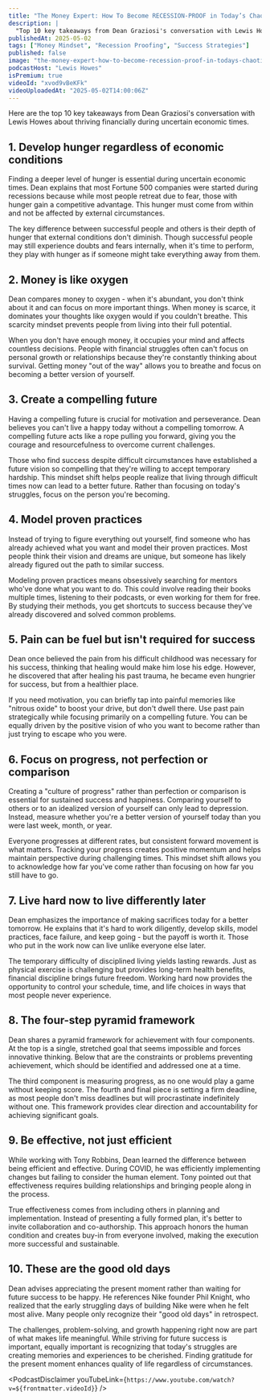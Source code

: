 ```yaml
---
title: "The Money Expert: How To Become RECESSION-PROOF in Today’s Chaotic Economy!"
description: |
  "Top 10 key takeaways from Dean Graziosi's conversation with Lewis Howes about thriving financially during uncertain economic times."
publishedAt: 2025-05-02
tags: ["Money Mindset", "Recession Proofing", "Success Strategies"]
published: false
image: "the-money-expert-how-to-become-recession-proof-in-todays-chaotic-economy.jpg"
podcastHost: "Lewis Howes"
isPremium: true
videoId: "xvod9vBeKFk"
videoUploadedAt: "2025-05-02T14:00:06Z"
---
```



<PodcastSummaryPageLayout frontmatter={frontmatter}>
Here are the top 10 key takeaways from Dean Graziosi's conversation with Lewis Howes about thriving financially during uncertain economic times.

## 1. Develop hunger regardless of economic conditions

Finding a deeper level of hunger is essential during uncertain economic times. Dean explains that most Fortune 500 companies were started during recessions because while most people retreat due to fear, those with hunger gain a competitive advantage. This hunger must come from within and not be affected by external circumstances.

The key difference between successful people and others is their depth of hunger that external conditions don't diminish. Though successful people may still experience doubts and fears internally, when it's time to perform, they play with hunger as if someone might take everything away from them.

## 2. Money is like oxygen

Dean compares money to oxygen - when it's abundant, you don't think about it and can focus on more important things. When money is scarce, it dominates your thoughts like oxygen would if you couldn't breathe. This scarcity mindset prevents people from living into their full potential.

When you don't have enough money, it occupies your mind and affects countless decisions. People with financial struggles often can't focus on personal growth or relationships because they're constantly thinking about survival. Getting money "out of the way" allows you to breathe and focus on becoming a better version of yourself.

## 3. Create a compelling future

Having a compelling future is crucial for motivation and perseverance. Dean believes you can't live a happy today without a compelling tomorrow. A compelling future acts like a rope pulling you forward, giving you the courage and resourcefulness to overcome current challenges.

Those who find success despite difficult circumstances have established a future vision so compelling that they're willing to accept temporary hardship. This mindset shift helps people realize that living through difficult times now can lead to a better future. Rather than focusing on today's struggles, focus on the person you're becoming.

## 4. Model proven practices

Instead of trying to figure everything out yourself, find someone who has already achieved what you want and model their proven practices. Most people think their vision and dreams are unique, but someone has likely already figured out the path to similar success.

Modeling proven practices means obsessively searching for mentors who've done what you want to do. This could involve reading their books multiple times, listening to their podcasts, or even working for them for free. By studying their methods, you get shortcuts to success because they've already discovered and solved common problems.

## 5. Pain can be fuel but isn't required for success

Dean once believed the pain from his difficult childhood was necessary for his success, thinking that healing would make him lose his edge. However, he discovered that after healing his past trauma, he became even hungrier for success, but from a healthier place.

If you need motivation, you can briefly tap into painful memories like "nitrous oxide" to boost your drive, but don't dwell there. Use past pain strategically while focusing primarily on a compelling future. You can be equally driven by the positive vision of who you want to become rather than just trying to escape who you were.

## 6. Focus on progress, not perfection or comparison

Creating a "culture of progress" rather than perfection or comparison is essential for sustained success and happiness. Comparing yourself to others or to an idealized version of yourself can only lead to depression. Instead, measure whether you're a better version of yourself today than you were last week, month, or year.

Everyone progresses at different rates, but consistent forward movement is what matters. Tracking your progress creates positive momentum and helps maintain perspective during challenging times. This mindset shift allows you to acknowledge how far you've come rather than focusing on how far you still have to go.

## 7. Live hard now to live differently later

Dean emphasizes the importance of making sacrifices today for a better tomorrow. He explains that it's hard to work diligently, develop skills, model practices, face failure, and keep going - but the payoff is worth it. Those who put in the work now can live unlike everyone else later.

The temporary difficulty of disciplined living yields lasting rewards. Just as physical exercise is challenging but provides long-term health benefits, financial discipline brings future freedom. Working hard now provides the opportunity to control your schedule, time, and life choices in ways that most people never experience.

## 8. The four-step pyramid framework

Dean shares a pyramid framework for achievement with four components. At the top is a single, stretched goal that seems impossible and forces innovative thinking. Below that are the constraints or problems preventing achievement, which should be identified and addressed one at a time.

The third component is measuring progress, as no one would play a game without keeping score. The fourth and final piece is setting a firm deadline, as most people don't miss deadlines but will procrastinate indefinitely without one. This framework provides clear direction and accountability for achieving significant goals.

## 9. Be effective, not just efficient

While working with Tony Robbins, Dean learned the difference between being efficient and effective. During COVID, he was efficiently implementing changes but failing to consider the human element. Tony pointed out that effectiveness requires building relationships and bringing people along in the process.

True effectiveness comes from including others in planning and implementation. Instead of presenting a fully formed plan, it's better to invite collaboration and co-authorship. This approach honors the human condition and creates buy-in from everyone involved, making the execution more successful and sustainable.

## 10. These are the good old days

Dean advises appreciating the present moment rather than waiting for future success to be happy. He references Nike founder Phil Knight, who realized that the early struggling days of building Nike were when he felt most alive. Many people only recognize their "good old days" in retrospect.

The challenges, problem-solving, and growth happening right now are part of what makes life meaningful. While striving for future success is important, equally important is recognizing that today's struggles are creating memories and experiences to be cherished. Finding gratitude for the present moment enhances quality of life regardless of circumstances.

<PodcastDisclaimer
  youTubeLink={`https://www.youtube.com/watch?v=${frontmatter.videoId}`}
/>

</PodcastSummaryPageLayout>

